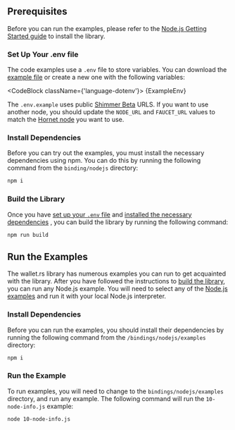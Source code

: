 
## Prerequisites

Before you can run the examples, please refer to the [Node.js Getting Started guide](./../getting_started/nodejs) to install
the library.

### Set Up Your .env file

The code examples use a `.env` file to store variables. You can download
the [example file](https://github.com/iotaledger/wallet.rs/blob/develop/wallet/.env.example) or create a new one with
the following variables:

<CodeBlock className={'language-dotenv'}>
    {ExampleEnv}
</CodeBlock>

The `.env.example` uses public [Shimmer Beta](https://wiki.iota.org/shimmer/introduction/reference/networks/betanet/)
URLS. If you want to use another node, you should update the `NODE_URL` and `FAUCET_URL` values to match the
[Hornet node](#hornet-node) you want to use.

### Install Dependencies

Before you can try out the examples, you must install the necessary dependencies using npm. You can do this by running
the following command from the `binding/nodejs` directory:

```bash
npm i
```

### Build the Library

Once you have [set up your `.env` file](#setup-your-env-file) and [installed the necessary dependencies](#install-dependencies)
, you can build the library by running the following command:

```bash
npm run build
```

## Run the Examples

The wallet.rs library has numerous examples you can run to get acquainted with the library.
After you have followed the instructions to [build the library](#build-the-library), you can run any Node.js example.
You will need to select any of the
[Node.js examples](https://github.com/iotaledger/wallet.rs/tree/develop/wallet/bindings/nodejs/examples/) and run it with
your local Node.js interpreter.

### Install Dependencies

Before you can run the examples, you should install their dependencies by running the following command from the
`/bindings/nodejs/examples` directory:

```bash
npm i
```

### Run the Example

To run examples, you will need to change to the `bindings/nodejs/examples` directory, and run any example.
The following command will run the `10-node-info.js` example:

```bash
node 10-node-info.js
```
